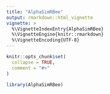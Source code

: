 ```yaml
---
title: "AlphaSimRBee"
output: rmarkdown::html_vignette
vignette: >
  %\VignetteIndexEntry{AlphaSimRBee}
  %\VignetteEngine{knitr::rmarkdown}
  %\VignetteEncoding{UTF-8}
---
```


```r
knitr::opts_chunk$set(
  collapse = TRUE,
  comment = "#>"
)
```

```r
library(AlphaSimRBee)
```
